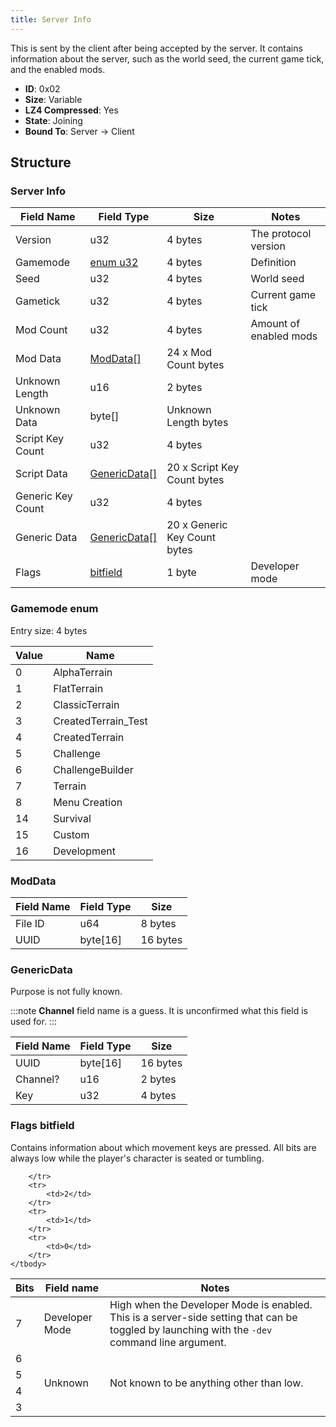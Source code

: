 ```yaml
---
title: Server Info
---
```


This is sent by the client after being accepted by the server. It contains information about the server, such as the world seed, the current game tick, and the enabled mods.

- **ID**: 0x02
- **Size**: Variable
- **LZ4 Compressed**: Yes
- **State**: Joining
- **Bound To**: Server -> Client

## Structure

### Server Info

| Field Name | Field Type | Size | Notes |
| --- | --- | --- | --- |
| Version | u32 | 4 bytes | The protocol version |
| Gamemode | [enum u32](#gamemode-enum) | 4 bytes | Definition  |
| Seed | u32 | 4 bytes |  World seed  |
| Gametick | u32 | 4 bytes |  Current game tick  |
| Mod Count | u32 | 4 bytes |  Amount of enabled mods  |
| Mod Data | [ModData[]](#moddata) | 24 x Mod Count bytes |    |
| Unknown Length | u16 | 2 bytes |    |
| Unknown Data | byte[] | Unknown Length bytes |    |
| Script Key Count | u32 | 4 bytes |    |
| Script Data | [GenericData[]](#genericdata) | 20 x Script Key Count bytes |    |
| Generic Key Count | u32 | 4 bytes |    |
| Generic Data | [GenericData[]](#genericdata) | 20 x Generic Key Count bytes |    |
| Flags | [bitfield](#flags-bitfield) | 1 byte |  Developer mode  |

### Gamemode enum

Entry size: 4 bytes

| Value | Name |
| --- | --- |
| 0 | AlphaTerrain |
| 1 | FlatTerrain |
| 2 | ClassicTerrain |
| 3 | CreatedTerrain_Test |
| 4 | CreatedTerrain |
| 5 | Challenge |
| 6 | ChallengeBuilder |
| 7 | Terrain |
| 8 | Menu Creation |
| 14 | Survival |
| 15 | Custom |
| 16 | Development |

### ModData

| Field Name | Field Type | Size |
| --- | --- | --- |
| File ID | u64 | 8 bytes |
| UUID | byte[16] | 16 bytes |

### GenericData

Purpose is not fully known.

:::note
**Channel** field name is a guess. It is unconfirmed what this field is used for.
:::

| Field Name | Field Type | Size |
| --- | --- | --- |
| UUID | byte[16] | 16 bytes |
| Channel? | u16 | 2 bytes |
| Key | u32 | 4 bytes |

### Flags bitfield

Contains information about which movement keys are pressed. All bits are always low while the player's character is seated or tumbling.

<table>
    <thead>
        <tr>
            <th>Bits</th>
            <th>Field name</th>
            <th>Notes</th>
        </tr>
    </thead>
    <tbody>
        <tr>
            <td>7</td>
            <td>Developer Mode</td>
            <td>
                High when the Developer Mode is enabled. This is a server-side setting that can be toggled by launching with the <code>-dev</code> command line argument.
            </td>
        </tr>
        <tr>
            <td>6</td>
            <td rowspan="7">Unknown</td>
            <td rowspan="7">Not known to be anything other than low.</td>
        </tr>
        <tr>
            <td>5</td>
        </tr>
        <tr>
            <td>4</td>
        </tr>
        <tr>
            <td>3</td>
            
        </tr>
        <tr>
            <td>2</td>
        </tr>
        <tr>
            <td>1</td>
        </tr>
        <tr>
            <td>0</td>
        </tr>
    </tbody>
</table>
